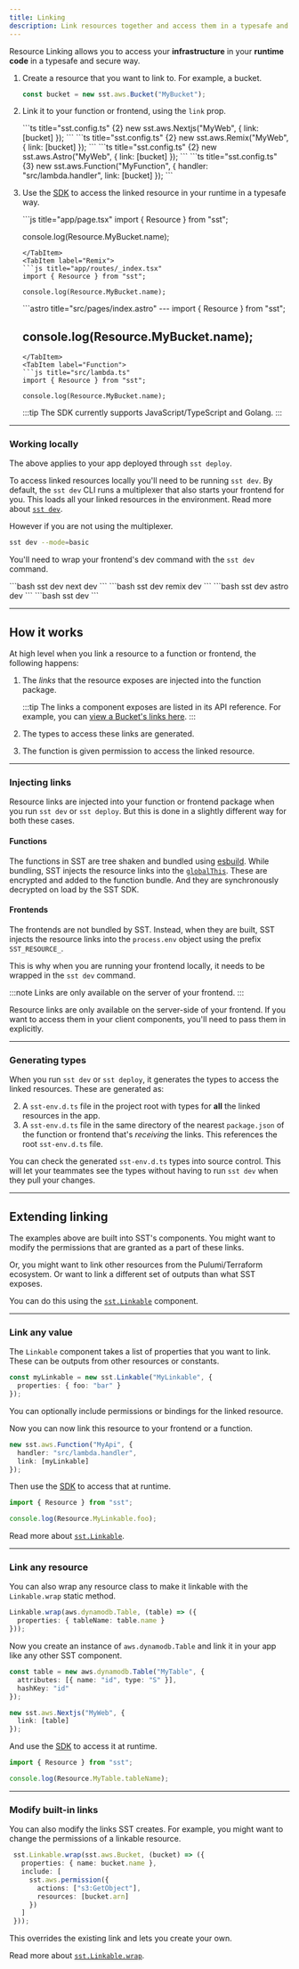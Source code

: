 ```yaml
---
title: Linking
description: Link resources together and access them in a typesafe and secure way.
---
```



Resource Linking  allows you to access your **infrastructure** in your **runtime code** in a typesafe and secure way.

<VideoAside title="Watch a video on linking resources" href="https://youtu.be/s8cWklU4Akw" />

1. Create a resource that you want to link to. For example, a bucket.

   ```ts title="sst.config.ts" {6,11}
   const bucket = new sst.aws.Bucket("MyBucket");
   ```

2. Link it to your function or frontend, using the `link` prop.

   <Tabs>
     <TabItem label="Next.js">
     ```ts title="sst.config.ts" {2}
     new sst.aws.Nextjs("MyWeb", {
       link: [bucket]
     });
     ```
     </TabItem>
     <TabItem label="Remix">
     ```ts title="sst.config.ts" {2}
     new sst.aws.Remix("MyWeb", {
       link: [bucket]
     });
     ```
     </TabItem>
     <TabItem label="Astro">
     ```ts title="sst.config.ts" {2}
     new sst.aws.Astro("MyWeb", {
       link: [bucket]
     });
     ```
     </TabItem>
     <TabItem label="Function">
     ```ts title="sst.config.ts" {3}
     new sst.aws.Function("MyFunction", {
       handler: "src/lambda.handler",
       link: [bucket]
     });
     ```
     </TabItem>
   </Tabs>

3. Use the [SDK](/docs/reference/sdk/) to access the linked resource in your runtime in a typesafe way.

   <Tabs>
     <TabItem label="Next.js">
     ```js title="app/page.tsx"
     import { Resource } from "sst";

     console.log(Resource.MyBucket.name);
     ```
     </TabItem>
     <TabItem label="Remix">
     ```js title="app/routes/_index.tsx"
     import { Resource } from "sst";

     console.log(Resource.MyBucket.name);
     ```
     </TabItem>
     <TabItem label="Astro">
     ```astro title="src/pages/index.astro"
     ---
     import { Resource } from "sst";

     console.log(Resource.MyBucket.name);
     ---
     ```
     </TabItem>
     <TabItem label="Function">
     ```js title="src/lambda.ts"
     import { Resource } from "sst";

     console.log(Resource.MyBucket.name);
     ```
     </TabItem>
   </Tabs>

   :::tip
   The SDK currently supports JavaScript/TypeScript and Golang.
   :::

---

### Working locally

The above applies to your app deployed through `sst deploy`.

To access linked resources locally you'll need to be running `sst dev`. By default, the `sst dev` CLI runs a multiplexer that also starts your frontend for you. This loads all your linked resources in the environment. Read more about [`sst dev`](/docs/reference/cli/#dev).

However if you are not using the multiplexer.

```bash frame="none"
sst dev --mode=basic
```

You'll need to wrap your frontend's dev command with the `sst dev` command.

<Tabs>
  <TabItem label="Next.js">
  ```bash
  sst dev next dev
  ```
  </TabItem>
  <TabItem label="Remix">
  ```bash
  sst dev remix dev
  ```
  </TabItem>
  <TabItem label="Astro">
  ```bash
  sst dev astro dev
  ```
  </TabItem>
  <TabItem label="Function">
  ```bash
  sst dev
  ```
  </TabItem>
</Tabs>

---

## How it works

At high level when you link a resource to a function or frontend, the following happens:

1. The _links_ that the resource exposes are injected into the function package.

   :::tip
   The links a component exposes are listed in its API reference. For example, you can [view a Bucket's links here](/docs/component/aws/bucket/#links).
   :::

2. The types to access these links are generated.

3. The function is given permission to access the linked resource.

---

### Injecting links

Resource links are injected into your function or frontend package when you run `sst dev` or `sst deploy`. But this is done in a slightly different way for both these cases.

#### Functions

The functions in SST are tree shaken and bundled using [esbuild](https://esbuild.github.io/). While bundling, SST injects the resource links into the [`globalThis`](https://developer.mozilla.org/en-US/docs/Web/JavaScript/Reference/Global_Objects/globalThis). These are encrypted and added to the function bundle. And they are synchronously decrypted on load by the SST SDK.

#### Frontends

The frontends are not bundled by SST. Instead, when they are built, SST injects the resource links into the `process.env` object using the prefix `SST_RESOURCE_`.

This is why when you are running your frontend locally, it needs to be wrapped in the `sst dev` command.

:::note
Links are only available on the server of your frontend.
:::

Resource links are only available on the server-side of your frontend. If you want to access them in your client components, you'll need to pass them in explicitly.

---

### Generating types

When you run `sst dev` or `sst deploy`, it generates the types to access the linked resources. These are generated as:

2. A `sst-env.d.ts` file in the project root with types for **all** the linked resources in the app.
1. A `sst-env.d.ts` file in the same directory of the nearest `package.json` of the function or frontend that's _receiving_ the links. This references the root `sst-env.d.ts` file.

You can check the generated `sst-env.d.ts` types into source control. This will let your teammates see the types without having to run `sst dev` when they pull your changes.

---

## Extending linking

The examples above are built into SST's components. You might want to modify the permissions that are granted as a part of these links.

Or, you might want to link other resources from the Pulumi/Terraform ecosystem. Or want to link a different set of outputs than what SST exposes.

You can do this using the [`sst.Linkable`](/docs/component/linkable/) component.

---

### Link any value

The `Linkable` component takes a list of properties that you want to link. These can be
outputs from other resources or constants.

```ts title="sst.config.ts"
const myLinkable = new sst.Linkable("MyLinkable", {
  properties: { foo: "bar" }
});
```

You can optionally include permissions or bindings for the linked resource.

Now you can now link this resource to your frontend or a function.

```ts title="sst.config.ts" {3}
new sst.aws.Function("MyApi", {
  handler: "src/lambda.handler",
  link: [myLinkable]
});
```

Then use the [SDK](/docs/reference/sdk/) to access that at runtime.

```js title="src/lambda.ts"
import { Resource } from "sst";

console.log(Resource.MyLinkable.foo);
```

Read more about [`sst.Linkable`](/docs/component/linkable/).

---

### Link any resource

You can also wrap any resource class to make it linkable with the `Linkable.wrap` static method.

```ts title="sst.config.ts"
Linkable.wrap(aws.dynamodb.Table, (table) => ({
  properties: { tableName: table.name }
}));
```

Now you create an instance of `aws.dynamodb.Table` and link it in your app like any other SST
component.

```ts title="sst.config.ts" {7}
const table = new aws.dynamodb.Table("MyTable", {
  attributes: [{ name: "id", type: "S" }],
  hashKey: "id"
});

new sst.aws.Nextjs("MyWeb", {
  link: [table]
});
```

And use the [SDK](/docs/reference/sdk/) to access it at runtime.

```js title="app/page.tsx"
import { Resource } from "sst";

console.log(Resource.MyTable.tableName);
```

---

### Modify built-in links

You can also modify the links SST creates. For example, you might want to change the permissions of a linkable resource.

```ts title="sst.config.ts" "sst.aws.Bucket"
 sst.Linkable.wrap(sst.aws.Bucket, (bucket) => ({
   properties: { name: bucket.name },
   include: [
     sst.aws.permission({
       actions: ["s3:GetObject"],
       resources: [bucket.arn]
     })
   ]
 }));
 ```

 This overrides the existing link and lets you create your own.

Read more about [`sst.Linkable.wrap`](/docs/component/linkable/#static-wrap).

